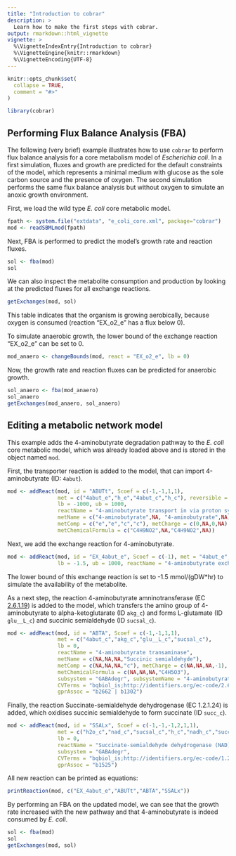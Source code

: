 ```yaml
---
title: "Introduction to cobrar"
description: >
  Learn how to make the first steps with cobrar.
output: rmarkdown::html_vignette
vignette: >
  %\VignetteIndexEntry{Introduction to cobrar}
  %\VignetteEngine{knitr::rmarkdown}
  %\VignetteEncoding{UTF-8}
---
```


```r
knitr::opts_chunk$set(
  collapse = TRUE,
  comment = "#>"
)
```

```r
library(cobrar)
```

## Performing Flux Balance Analysis (FBA)

The following (very brief) example illustrates how to use `cobrar` to perform flux balance analysis for a core metabolism model of *Escherichia coli*. In a first simulation, fluxes and growth are predicted for the default constraints of the model, which represents a minimal medium with glucose as the sole carbon source and the presence of oxygen. The second simulation performs the same flux balance analysis but without oxygen to simulate an anoxic growth environment.

First, we load the wild type *E. coli* core metabolic model.

```r
fpath <- system.file("extdata", "e_coli_core.xml", package="cobrar")
mod <- readSBMLmod(fpath)
```

Next, FBA is performed to predict the model's growth rate and reaction fluxes.

```r
sol <- fba(mod)
sol
```

We can also inspect the metabolite consumption and production by looking at the predicted fluxes for all exchange reactions.

```r
getExchanges(mod, sol)
```

This table indicates that the organism is growing aerobically, because oxygen is consumed (reaction "EX_o2_e" has a flux below 0).

To simulate anaerobic growth, the lower bound of the exchange reaction "EX_o2_e" can be set to 0.

```r
mod_anaero <- changeBounds(mod, react = "EX_o2_e", lb = 0)
```

Now, the growth rate and reaction fluxes can be predicted for anaerobic growth.

```r
sol_anaero <- fba(mod_anaero)
sol_anaero
getExchanges(mod_anaero, sol_anaero)
```

## Editing a metabolic network model

This example adds the 4-aminobutyrate degradation pathway to the *E. coli* core metabolic model, which was already loaded above and is stored in the object named `mod`.

First, the transporter reaction is added to the model, that can import 4-aminobutyrate (ID: `4abut`).

```r
mod <- addReact(mod, id = "ABUTt", Scoef = c(-1,-1,1,1),
                met = c("4abut_e","h_e","4abut_c","h_c"), reversible = TRUE,
                lb = -1000, ub = 1000,
                reactName = "4-aminobutyrate transport in via proton symport",
                metName = c("4-aminobutyrate",NA, "4-aminobutyrate",NA),
                metComp = c("e","e","c","c"), metCharge = c(0,NA,0,NA),
                metChemicalFormula = c("C4H9NO2",NA,"C4H9NO2",NA))
```

Next, we add the exchange reaction for 4-aminobutyrate.

```r
mod <- addReact(mod, id = "EX_4abut_e", Scoef = c(-1), met = "4abut_e",
                lb = -1.5, ub = 1000, reactName = "4-aminobutyrate exchange")
```

The lower bound of this exchange reaction is set to -1.5 mmol/(gDW*hr) to simulate the availability of the metabolite.

As a next step, the reaction 4-aminobutyrate amninotransferase (EC [2.6.1.19](https://www.rhea-db.org/rhea/23352)) is added to the model, which transfers the amino group of 4-aminobutyrate to alpha-ketoglutarate (ID `akg_c`) and forms L-glutamate (ID `glu__L_c`) and succinic semialdehyde (ID `sucsal_c`).

```r
mod <- addReact(mod, id = "ABTA", Scoef = c(-1,-1,1,1),
                met = c("4abut_c","akg_c","glu__L_c","sucsal_c"),
                lb = 0,
                reactName = "4-aminobutyrate transaminase",
                metName = c(NA,NA,NA,"Succinic semialdehyde"),
                metComp = c(NA,NA,NA,"c"), metCharge = c(NA,NA,NA,-1),
                metChemicalFormula = c(NA,NA,NA,"C4H5O3"),
                subsystem = "GABAdegr", subsystemName = "4-aminobutyrate degradation",
                CVTerms = "bqbiol_is;http://identifiers.org/ec-code/2.6.1.19",
                gprAssoc = "b2662 | b1302")
```

Finally, the reaction Succinate-semialdehyde dehydrogenase (EC 1.2.1.24) is added, which oxidises succinic semialdehyde to form succinate (ID `succ_c`).

```r
mod <- addReact(mod, id = "SSALx", Scoef = c(-1,-1,-1,2,1,1),
                met = c("h2o_c","nad_c","sucsal_c","h_c","nadh_c","succ_c"),
                lb = 0,
                reactName = "Succinate-semialdehyde dehydrogenase (NAD)",
                subsystem = "GABAdegr",
                CVTerms = "bqbiol_is;http://identifiers.org/ec-code/1.2.1.24",
                gprAssoc = "b1525")
```

All new reaction can be printed as equations:
```r
printReaction(mod, c("EX_4abut_e","ABUTt","ABTA","SSALx"))
```

By performing an FBA on the updated model, we can see that the growth rate increased with the new pathway and that 4-aminobutyrate is indeed consumed by *E. coli*.

```r
sol <- fba(mod)
sol
getExchanges(mod, sol)
```
